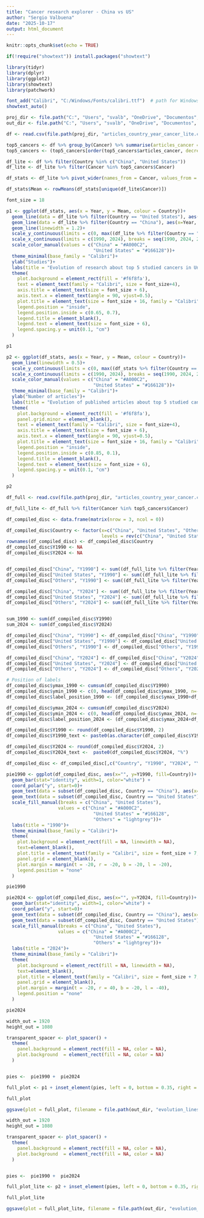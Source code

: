 ```yaml
---
title: "Cancer research explorer - China vs US"
author: "Sergio Valbuena"
date: "2025-10-17"
output: html_document
---
```


```r
knitr::opts_chunk$set(echo = TRUE)
```


```r
if(!require("showtext")) install.packages("showtext")

library(tidyr)
library(dplyr)
library(ggplot2)
library(showtext)
library(patchwork)

font_add("Calibri", "C:/Windows/Fonts/calibri.ttf")  # path for Windows
showtext_auto()
```


```r
proj_dir <- file.path("C:", "Users", "svalb", "OneDrive", "Documentos", "GitHub", "cancer_studies_deployment", "public", "data")
out_dir <- file.path("C:", "Users", "svalb", "OneDrive", "Documentos", "GitHub", "articles_cancer_research_explorer")
```

```r
df <- read.csv(file.path(proj_dir, "articles_country_year_cancer_lite.csv"))

top5_cancers <- df %>% group_by(Cancer) %>% summarise(articles_cancer = sum(Articles))
top5_cancers <- (top5_cancers[order(top5_cancers$articles_cancer, decreasing = TRUE),] %>% filter(!Cancer %in% c("Undetermined cancer", "Other cancer")))[1:5,]

df_lite <- df %>% filter(Country %in% c("China", "United States"))
df_lite <- df_lite %>% filter(Cancer %in% top5_cancers$Cancer)
```



```r
df_stats <- df_lite %>% pivot_wider(names_from = Cancer, values_from = Articles)

df_stats$Mean <- rowMeans(df_stats[unique(df_lite$Cancer)])
```



```r
font_size = 18

p1 <- ggplot(df_stats, aes(x = Year, y = Mean, colour = Country))+
  geom_line(data = df_lite %>% filter(Country == "United States"), aes(x=Year, y=Articles, group = Cancer), linewidth = 0.35, linetype = "dashed")+
  geom_line(data = df_lite %>% filter(Country == "China"), aes(x=Year, y=Articles, group = Cancer), linewidth = 0.35, linetype = "dashed")+
  geom_line(linewidth = 1.2)+
  scale_y_continuous(limits = c(0, max((df_lite %>% filter(Country == "China"))[,"Articles"])*1.1), expand = c(0,0))+
  scale_x_continuous(limits = c(1990, 2024), breaks = seq(1990, 2024, 2), expand = c(0.002,0.002))+
  scale_color_manual(values = c("China" = "#A000C2",
                                "United States" = "#166128"))+
  theme_minimal(base_family = "Calibri")+
  ylab("Studies")+
  labs(title = "Evolution of research about top 5 studied cancers in United States and China")+
  theme(
    plot.background = element_rect(fill = '#f6f8fa'),
    text = element_text(family = "Calibri", size = font_size+4),
    axis.title = element_text(size = font_size + 6),
    axis.text.x = element_text(angle = 90, vjust=0.5),
    plot.title = element_text(size = font_size + 16, family = "Calibri", hjust = 0.5),
    legend.position = "inside",
    legend.position.inside = c(0.65, 0.7),
    legend.title = element_blank(),
    legend.text = element_text(size = font_size + 6),
    legend.spacing.y = unit(0.1, "cm") 
  )

p1
```



```r
p2 <- ggplot(df_stats, aes(x = Year, y = Mean, colour = Country))+
  geom_line(linewidth = 0.5)+
  scale_y_continuous(limits = c(0, max((df_stats %>% filter(Country == "China"))[,"Mean"])*1.1), expand = c(0,0))+
  scale_x_continuous(limits = c(1990, 2024), breaks = seq(1990, 2024, 2), expand = c(0.002,0.002))+
  scale_color_manual(values = c("China" = "#A000C2",
                                "United States" = "#166128"))+
  theme_minimal(base_family = "Calibri")+
  ylab("Number of articles")+
  labs(title = "Evolution of published articles about top 5 studied cancers in the United States and China")+
  theme(
    plot.background = element_rect(fill = '#f6f8fa'),
    panel.grid.minor = element_blank(),
    text = element_text(family = "Calibri", size = font_size+4),
    axis.title = element_text(size = font_size + 6),
    axis.text.x = element_text(angle = 90, vjust=0.5),
    plot.title = element_text(size = font_size + 16, family = "Calibri", hjust = 0.5),
    legend.position = "inside",
    legend.position.inside = c(0.85, 0.1),
    legend.title = element_blank(),
    legend.text = element_text(size = font_size + 6),
    legend.spacing.y = unit(0.1, "cm") 
  )

p2
```



```r
df_full <- read.csv(file.path(proj_dir, "articles_country_year_cancer.csv"))

df_full_lite <- df_full %>% filter(Cancer %in% top5_cancers$Cancer)
```


```r
df_compiled_disc <- data.frame(matrix(nrow = 3, ncol = 0))

df_compiled_disc$Country <- factor(x=c("China", "United States", "Others"),
                                   levels = rev(c("China", "United States", "Others")))
rownames(df_compiled_disc) <- df_compiled_disc$Country
df_compiled_disc$Y1990 <- NA
df_compiled_disc$Y2024 <- NA


df_compiled_disc["China", "Y1990"] <- sum((df_full_lite %>% filter(Year == 1990 & Country == "China"))$Articles)
df_compiled_disc["United States", "Y1990"] <- sum((df_full_lite %>% filter(Year == 1990 & Country == "United States"))$Articles)
df_compiled_disc["Others", "Y1990"] <- sum((df_full_lite %>% filter(Year == 1990 & !Country %in% c("China", "United States")))$Articles)

df_compiled_disc["China", "Y2024"] <- sum((df_full_lite %>% filter(Year == 2024 & Country == "China"))$Articles)
df_compiled_disc["United States", "Y2024"] <- sum((df_full_lite %>% filter(Year == 2024 & Country == "United States"))$Articles)
df_compiled_disc["Others", "Y2024"] <- sum((df_full_lite %>% filter(Year == 2024 & !Country %in% c("China", "United States")))$Articles)


sum_1990 <- sum(df_compiled_disc$Y1990)
sum_2024 <- sum(df_compiled_disc$Y2024)

df_compiled_disc["China", "Y1990"] <- df_compiled_disc["China", "Y1990"] / sum_1990 * 100
df_compiled_disc["United States", "Y1990"] <- df_compiled_disc["United States", "Y1990"] / sum_1990 * 100
df_compiled_disc["Others", "Y1990"] <- df_compiled_disc["Others", "Y1990"] / sum_1990 * 100

df_compiled_disc["China", "Y2024"] <- df_compiled_disc["China", "Y2024"] / sum_2024 * 100
df_compiled_disc["United States", "Y2024"] <- df_compiled_disc["United States", "Y2024"] / sum_2024 * 100
df_compiled_disc["Others", "Y2024"] <- df_compiled_disc["Others", "Y2024"] / sum_2024 * 100

# Position of labels
df_compiled_disc$ymax_1990 <- cumsum(df_compiled_disc$Y1990)
df_compiled_disc$ymin_1990 <- c(0, head(df_compiled_disc$ymax_1990, n=-1))
df_compiled_disc$label_position_1990 <- (df_compiled_disc$ymax_1990+df_compiled_disc$ymin_1990)/2

df_compiled_disc$ymax_2024 <- cumsum(df_compiled_disc$Y2024)
df_compiled_disc$ymin_2024 <- c(0, head(df_compiled_disc$ymax_2024, n=-1))
df_compiled_disc$label_position_2024 <- (df_compiled_disc$ymax_2024+df_compiled_disc$ymin_2024)/2

df_compiled_disc$Y1990 <- round(df_compiled_disc$Y1990, 2)
df_compiled_disc$Y1990_text <- paste0(as.character(df_compiled_disc$Y1990), "%")

df_compiled_disc$Y2024 <- round(df_compiled_disc$Y2024, 2)
df_compiled_disc$Y2024_text <-  paste0(df_compiled_disc$Y2024, "%")

df_compiled_disc <- df_compiled_disc[,c("Country", "Y1990", "Y2024", "Y1990_text", "Y2024_text", "label_position_1990", "label_position_2024")]
```





```r
pie1990 <- ggplot(df_compiled_disc, aes(x="", y=Y1990, fill=Country))+
  geom_bar(stat="identity", width=1, color="white") +
  coord_polar("y", start=0)+
  geom_text(data = subset(df_compiled_disc, Country == "China"), aes(x=1.9, y=label_position_1990, label=Y1990_text), inherit.aes = FALSE, hjust=0.5, vjust=1, family = "Calibri", size = font_size-10)+
  geom_text(data = subset(df_compiled_disc, Country == "United States"), aes(x=2, y=label_position_1990, label=Y1990_text), inherit.aes = FALSE, hjust=0.5, vjust=1, family = "Calibri", size = font_size-10)+
  scale_fill_manual(breaks = c("China", "United States"),
                   values = c("China" = "#A000C2",
                                "United States" = "#166128",
                                "Others" = "lightgrey"))+
  labs(title = "1990")+
  theme_minimal(base_family = "Calibri")+
  theme(
    plot.background = element_rect(fill = NA, linewidth = NA),
    text=element_blank(),
    plot.title = element_text(family = "Calibri", size = font_size + 7, hjust = 0.5, margin = margin(t = 21, r = 0, b = 0, l = 0)),
    panel.grid = element_blank(),
    plot.margin = margin(t = -20, r = -20, b = -20, l = -20),
    legend.position = "none"
  )

pie1990
```




```r
pie2024 <- ggplot(df_compiled_disc, aes(x="", y=Y2024, fill=Country))+
  geom_bar(stat="identity", width=1, color="white") +
  coord_polar("y", start=0)+
  geom_text(data = subset(df_compiled_disc, Country == "China"), aes(x=2, y=label_position_2024, label=Y2024_text), inherit.aes = FALSE, hjust=0.5, vjust=1, family = "Calibri", size = font_size-10)+
  geom_text(data = subset(df_compiled_disc, Country == "United States"), aes(x=1.8, y=label_position_2024, label=Y2024_text), inherit.aes = FALSE, hjust=0.5, vjust=1, family = "Calibri", size = font_size-10)+
  scale_fill_manual(breaks = c("China", "United States"),
                   values = c("China" = "#A000C2",
                                "United States" = "#166128",
                                "Others" = "lightgrey"))+
  labs(title = "2024")+
  theme_minimal(base_family = "Calibri")+
  theme(
    plot.background = element_rect(fill = NA, linewidth = NA),
    text=element_blank(),
    plot.title = element_text(family = "Calibri", size = font_size + 7, hjust = 0.5, margin = margin(t = 21, r = 0, b = 0, l = 0)),
    panel.grid = element_blank(),
    plot.margin = margin(t = -20, r = 40, b = -20, l = -40),
    legend.position = "none"
  )

pie2024
```





```r
width_out = 1920
height_out = 1080

transparent_spacer <- plot_spacer() + 
  theme(
    panel.background = element_rect(fill = NA, color = NA),
    plot.background  = element_rect(fill = NA, color = NA)
  )


pies <-  pie1990 +  pie2024 

full_plot <- p1 + inset_element(pies, left = 0, bottom = 0.35, right = 0.55, top = 1.05) & theme(plot.background = element_rect(linewidth = NA))

full_plot 

ggsave(plot = full_plot, filename = file.path(out_dir, "evolution_lines_pies.jpg"), device = "jpg", width = width_out, height = height_out, units = "px")
```




```r
width_out = 1920
height_out = 1080

transparent_spacer <- plot_spacer() + 
  theme(
    panel.background = element_rect(fill = NA, color = NA),
    plot.background  = element_rect(fill = NA, color = NA)
  )


pies <-  pie1990 +  pie2024 

full_plot_lite <- p2 + inset_element(pies, left = 0, bottom = 0.35, right = 0.55, top = 1.05) & theme(plot.background = element_rect(linewidth = NA))

full_plot_lite

ggsave(plot = full_plot_lite, filename = file.path(out_dir, "evolution_lines_pies_only_mean.jpg"), device = "jpg", width = width_out, height = height_out, units = "px")
```






























